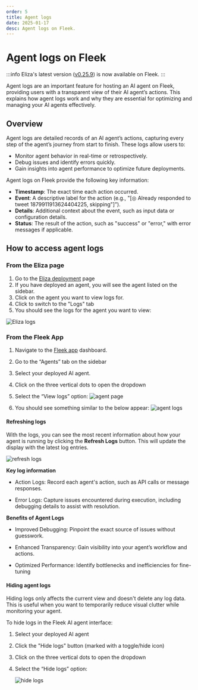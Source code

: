 ```yaml
---
order: 5
title: Agent logs
date: 2025-01-17
desc: Agent logs on Fleek.
---
```


# Agent logs on Fleek

:::info
Eliza's latest version ([v0.25.9](https://elizaos.github.io/eliza/docs/changelog/#v0259-march-02-2025)) is now available on Fleek.
:::

Agent logs are an important feature for hosting an AI agent on Fleek, providing users with a transparent view of their AI agent’s actions.
This explains how agent logs work and why they are essential for optimizing and managing your AI agents effectively.

## Overview

Agent logs are detailed records of an AI agent’s actions, capturing every step of the agent’s journey from start to finish. These logs allow users to:

- Monitor agent behavior in real-time or retrospectively.
- Debug issues and identify errors quickly.
- Gain insights into agent performance to optimize future deployments.

Agent logs on Fleek provide the following key information:

- **Timestamp**: The exact time each action occurred.
- **Event**: A descriptive label for the action (e.g., "[◎ Already responded to tweet 1879911913624404225, skipping"]”).
- **Details**: Additional context about the event, such as input data or configuration details.
- **Status**: The result of the action, such as "success" or "error," with error messages if applicable.

## How to access agent logs

### From the Eliza page

1. Go to the [Eliza deployment](https://eliza.fleek.xyz) page
2. If you have deployed an agent, you will see the agent listed on the sidebar.
3. Click on the agent you want to view logs for.
4. Click to switch to the "Logs" tab
5. You should see the logs for the agent you want to view:

![Eliza logs](./eliza-logs.png)

### From the Fleek App

1. Navigate to the [Fleek app](https://hosting.fleek.xyz) dashboard.
2. Go to the “Agents” tab on the sidebar
3. Select your deployed AI agent.
4. Click on the three vertical dots to open the dropdown
5. Select the “View logs” option:
   ![agent page](./agent-page.png)

6. You should see something similar to the below appear:
   ![agent logs](./agent-logs.png)

#### Refreshing logs

With the logs, you can see the most recent information about how your agent is running by clicking the **Refresh Logs** button.
This will update the display with the latest log entries.

![refresh logs](./refresh-logs.png)

**Key log information**

- Action Logs: Record each agent's action, such as API calls or message responses.

- Error Logs: Capture issues encountered during execution, including debugging details to assist with resolution.

**Benefits of Agent Logs**

- Improved Debugging: Pinpoint the exact source of issues without guesswork.

- Enhanced Transparency: Gain visibility into your agent’s workflow and actions.

- Optimized Performance: Identify bottlenecks and inefficiencies for fine-tuning

#### Hiding agent logs

Hiding logs only affects the current view and doesn't delete any log data.
This is useful when you want to temporarily reduce visual clutter while monitoring your agent.

To hide logs in the Fleek AI agent interface:

1. Select your deployed AI agent
2. Click the "Hide logs" button (marked with a toggle/hide icon)
3. Click on the three vertical dots to open the dropdown
4. Select the “Hide logs” option:

   ![hide logs](./hide-logs.png)
